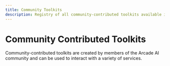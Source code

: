 ```yaml
---
title: Community Toolkits
description: Registry of all community-contributed toolkits available in the Arcade AI ecosystem
---
```



# Community Contributed Toolkits

Community-contributed toolkits are created by members of the Arcade AI community and can be used to interact with a variety of services.

<br />

<div className={styles.toolGrid}>
  <ToolCard
    name="Coming Soon"
    image="community-contributed"
    summary="Coming Soon"
    link="https://www.google.com/search?sca_esv=29cde2af3c8132ef&q=verified+icon&udm=2&fbs=AEQNm0Aa4sjWe7Rqy32pFwRj0UkWd8nbOJfsBGGB5IQQO6L3J03RPjGV0MznOJ6Likin94qdboLj3Q68JUA18c-jew4U2JRsbRh3K-932Ll4wNwXY2qAXaA4T0MG4HAvpx8JyiLzIHr23ltcttP3a79ZI60E_tAIJ1mzhJh1t-vJwzpYV6UqC1cBIW3vG2ydwAApHXtuvmipw4PtOmwf4qjRXxCr-6kGyA&sa=X&ved=2ahUKEwjk58StjryJAxXXOTQIHSuKHQEQtKgLegQIERAB&biw=1622&bih=834&dpr=2#vhid=9JUdoJ2HPchIeM&vssid=mosaic"
    category="Community Contributed Toolkit"
  />
  <ToolCard
    name="Coming Soon"
    image="community-contributed"
    summary="Coming Soon"
    link="https://www.google.com/search?sca_esv=29cde2af3c8132ef&q=verified+icon&udm=2&fbs=AEQNm0Aa4sjWe7Rqy32pFwRj0UkWd8nbOJfsBGGB5IQQO6L3J03RPjGV0MznOJ6Likin94qdboLj3Q68JUA18c-jew4U2JRsbRh3K-932Ll4wNwXY2qAXaA4T0MG4HAvpx8JyiLzIHr23ltcttP3a79ZI60E_tAIJ1mzhJh1t-vJwzpYV6UqC1cBIW3vG2ydwAApHXtuvmipw4PtOmwf4qjRXxCr-6kGyA&sa=X&ved=2ahUKEwjk58StjryJAxXXOTQIHSuKHQEQtKgLegQIERAB&biw=1622&bih=834&dpr=2#vhid=9JUdoJ2HPchIeM&vssid=mosaic"
    category="Community Contributed Toolkit"
  />
  <ToolCard
    name="Coming Soon"
    image="community-contributed"
    summary="Coming Soon"
    link="https://www.google.com/search?sca_esv=29cde2af3c8132ef&q=verified+icon&udm=2&fbs=AEQNm0Aa4sjWe7Rqy32pFwRj0UkWd8nbOJfsBGGB5IQQO6L3J03RPjGV0MznOJ6Likin94qdboLj3Q68JUA18c-jew4U2JRsbRh3K-932Ll4wNwXY2qAXaA4T0MG4HAvpx8JyiLzIHr23ltcttP3a79ZI60E_tAIJ1mzhJh1t-vJwzpYV6UqC1cBIW3vG2ydwAApHXtuvmipw4PtOmwf4qjRXxCr-6kGyA&sa=X&ved=2ahUKEwjk58StjryJAxXXOTQIHSuKHQEQtKgLegQIERAB&biw=1622&bih=834&dpr=2#vhid=9JUdoJ2HPchIeM&vssid=mosaic"
    category="Community Contributed Toolkit"
  />
</div>
